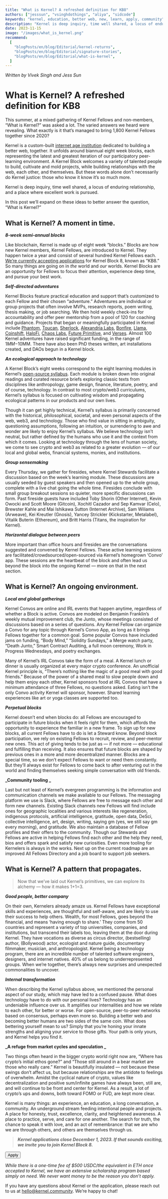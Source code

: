 ```yaml
---
title: "What is Kernel? A refreshed definition for KB8"
authors: ["jesssun", "vsinghdothings", "aliya", "sidcode"]
keywords: "kernel, education, better web, new, learn, apply, community"
description: "Kernel is deep inquiry, time well shared, a locus of enduring relationship, and a place where excellent work is pursued."
date: 2023-11-15
image: "/images/what_is_kernel.png"
recommend:
  [
    "blogPosts/en/blog/Editorial/kernel-returns",
    "blogPosts/en/blog/Editorial/signature-stories",
    "blogPosts/en/blog/Editorial/what-is-kernel",
  ]
---
```


_Written by Vivek Singh and Jess Sun_

# What is Kernel? A refreshed definition for KB8

This summer, at a mixed gathering of Kernel Fellows and non-members, “What is Kernel?” was asked a lot. The varied  answers we heard were revealing. What exactly is it that’s managed to bring 1,800 Kernel Fellows together since 2020?

Kernel is a custom-built [internet age institution](/learn/module-4) dedicated to building a better web, together.  It unfolds around biannual eight week blocks, each representing the latest and greatest iteration of our participatory peer-learning environment.  A Kernel Block welcomes a variety of talented people to build, cultivate and mold projects, while building relationships with the web, each other, and themselves. But these words alone don’t necessarily do Kernel justice: those who know it know it’s so much more.

Kernel is deep inquiry, time well shared, a locus of enduring relationship, and a place where excellent work is pursued.

In this post we’ll expand on these ideas to better answer the question, “What is Kernel?”

## What is Kernel? A moment in time.

<Process>

<Box>

**_8-week semi-annual blocks_** 

Like blockchain, Kernel is made up of eight week “blocks.” Blocks are how new Kernel members, Kernel Fellows, are introduced to Kernel. They happen twice a year and consist of several hundred Kernel Fellows each. [We’re currently accepting applications](https://apply.kernel.community/) for Kernel Block 8, known as “KB8.” So many things are going on in _the_ world and _our_ worlds. Kernel Blocks are an opportunity for Fellows to focus their attention, experience deep time, and pursue your best work.

</Box>

<Box>

**_Self-directed adventures_** 

Kernel Blocks feature practical education and support that’s customized to each Fellow and their chosen “adventure.” Adventures are individual or group projects that often involve MVPs, research reports, poem writing, thesis making, or job searching. We then hold weekly check-ins for accountability and offer peer mentorship from a pool of 120 for coaching and guidance. Projects that began or meaningfully participated in Kernel include [Phantom](https://phantom.app/), [Toucan](https://toucan.earth/), [Sherlock](https://www.sherlock.xyz/), [Alexandria Labs](https://alexandrialabs.xyz/), [Bonfire](https://www.bonfire.xyz/), [Llama](https://llama.xyz/), [Coinshift](https://coinshift.xyz/), [HaloFi](https://www.halofi.me/), [Chaos Labs](https://chaoslabs.xyz/), [Future Primitive](http://futureprimitive.xyz/), and [Verses](https://verses.xyz/). Almost 100 Kernel adventures have raised significant funding, in the range of $1MM-$10MM. There have also been PhD theses written, art installations created, and DAOs begun in a Kernel block. 

</Box>

<Box>

**_An ecological approach to technology_**

A Kernel Block’s eight weeks correspond to the eight learning modules in Kernel’s [open-source syllabus](/learn). Each module is broken down into original readings and curated resource briefs exploring classic texts from disciplines like anthropology, game design, finance, literature, poetry, and of course, technology. In contrast to most crypto/web3 curriculums, Kernel’s syllabus is focused on cultivating wisdom and propagating ecological patterns in our products and our own lives.

Though it can get highly technical, Kernel’s syllabus is primarily concerned with the historical, philosophical, societal, and even personal aspects of the web, web3, and technology. Those who find value in sitting in ambiguity, questioning assumptions, following an intuition, or surrendering to awe and wonder are likely to enjoy Kernel’s syllabus. We believe technology isn’t neutral, but rather defined by the humans who use it and the context from which it comes. Looking at technology through the lens of human society, we come to see crypto and web3 as related to a greater evolution — of our local and global webs, financial systems, monies, and institutions.

</Box>

<Box>

**_Group sensemaking_** 

Every Thursday, we gather for firesides, where Kernel Stewards facilitate a discussion based on the week’s learning module. These discussions are usually seeded by guest speakers and then opened up to the whole group, complete with a live chat going the whole time. Firesides conclude with small group breakout sessions so quieter, more specific discussions can form. Past fireside guests have included Toby Shorin (Other Internet), Kevin Owocki and Scott Moore (Gitcoin), Xochitl Cazador and Sep Kamvar (Celo), Brewster Kahle and Mai Ishikawa Sutton (Internet Archive), Sam Wiliams (Arweave), Kei Kreutler (Gnosis), Yancey Strickler (Kickstarter, Metalabel),  Vitalik Buterin (Ethereum), and Britt Harris (Titans, the inspiration for Kernel).

</Box>

<Box>

**_Horizontal dialogue between peers_** 

More important than office hours and firesides are the conversations suggested and convened by Kernel Fellows. These active learning sessions are facilitated/crowdsourced/open-sourced via Kernel’s homegrown ‘Convo’ app. These sessions are the heartbeat of the block and often lead us beyond the block into the ongoing Kernel — more on that in the next section.

</Box>

</Process>

## What is Kernel? An ongoing environment.

<Process>

<Box>

**_Local and global gatherings_** 

Kernel Convos are online and IRL events that happen anytime, regardless of whether a Block is active. Convos are modeled on Benjamin Franklin’s weekly mutual improvement club, the Junto, whose meetings consisted of discussions based on a series of questions. Any Kernel Fellow can organize a Convo for any topic through Kernel’s Convo App, as long as it brings Fellows together for a common goal. Some popular Convos have included jams on funding, “Body Mind,” “Solidity Sundays,” a Merge watch party, “Death Junto,” Smart Contract Auditing, a full moon ceremony, Work in Progress Wednesdays, and poetry exchanges.

Many of Kernel’s IRL Convos take the form of a meal. A Kernel lunch or dinner is usually organized at every major crypto conference. An unofficial Kernel principle is, “There’s nothing like the magic of a good meal with good friends.” Because of the power of a shared meal to slow people down and help them enjoy each other, Kernel sponsors food at IRL Convos that have a minimum attendance of three Fellows, no questions asked. Eating isn’t the only Convo activity Kernel will sponsor, however. Shared learning experiences like art or yoga classes are supported too.

</Box>

<Box>

**_Perpetual blocks_** 

Kernel doesn’t end when blocks do: all Fellows are encouraged to participate in future blocks when it feels right for them, which affords the opportunity to experience the familiar in a new frame. To sign up for new blocks, all current Fellows have to do is let a Steward know. Beyond block participation, we rely on existing Fellows to recruit, review, and peer-mentor new ones. This act of giving tends to be just as — if not more — educational and fulfilling than receiving. It also ensures that future blocks are shaped by previous ones in a more and more decentralized manner. Blocks are a special time, so we don’t expect Fellows to want or need them constantly. But they’ll always exist for Fellows to come back to after venturing out in the world and finding themselves seeking simple conversation with old friends. 

</Box>

<Box>

**_Community tooling _**

Last but not least of Kernel’s evergreen programming is the information and communication channels we make available to our Fellows. The messaging platform we use is Slack, where Fellows are free to message each other and form new channels. Existing Slack channels new Fellows will find include ones for geographic localities and various interests like regeneration, indigenous protocols, artificial intelligence, gratitude, open data, DeSci, collective intelligence, art, design, writing, saying gm (yes, we still say gm every morning), and gratitude. We also maintain a database of Fellow profiles and their offers to the community. Though our Stewards and Fellows are active in helping Fellows find each other and the help they need, bios and offers spark and satisfy new curiosities. Even more tooling for Kernelers is always in the works. Next up on the current roadmap are an improved All Fellows Directory and a job board to support job seekers.

</Box>

</Process>

## What is Kernel? A pattern that propagates.

> Now that we’ve laid out Kernel’s primitives, we can explore its alchemy — how it makes 1+1=3.

<Process>

<Box>

**_Good people, better company_** 

On their own, Kernelers already amaze us. Kernel Fellows have exceptional skills and experiences, are thoughtful and self-aware, and are likely to use their success to help others. Wealth, for most Fellows, goes beyond the financial, and means ‘having enough to share.’ They come from 50 countries and represent a variety of top universities, companies, and institutions, but transcend their labels too, leaving them at the door during Kernel. They have vocations as diverse as circus director, (bestselling) author, (Bollywood) actor, ecologist and nature guide, documentary filmmaker, musician, and anthropologist. Kernel being a technology program, there are an incredible number of talented software engineers, designers, and internet natives. 40% of us belong to underrepresented groups. When we’re together, there’s always new surprises and unexpected commonalities to uncover.

</Box>

<Box>

**_Internal transformation_** 

When describing the Kernel syllabus above, we mentioned the personal aspect of our study, which may have led to a confused pause. What does technology have to do with our personal lives? Technology has an undeniable influence over us. It amplifies our internalities and how we relate to each other, for better or worse. For open-source, peer-to-peer networks based on consensus, perhaps even more so. Building a better web and becoming better humans are two sides of the same coin. What does bettering yourself mean to us? Simply that you’re honing your innate strengths and aligning your service to those gifts. Your path is only yours, and Kernel helps you find it.

</Box>

<Box>

**_A refuge from market cycles and speculation _**

Two things often heard in the bigger crypto world right now are, “Where has crypto’s initial ethos gone?” and “Those still around in a bear market are those who really care.” Kernel is beautifully insulated — not because these swings don’t affect us, but because relationships are the antidote to feelings of overwhelm. Amidst the cyclical nature of crypto, values like decentralization and positive sum/infinite games have always been, still are, and will continue to be front and center for Kernel. As a result, a lot of crypto’s ups and downs, both toward FOMO or FUD, are kept more clear.

</Box>

</Process>


Kernel is many things: an experience, an education, a long conversation, a community. An underground stream feeding intentional people and projects. A place for honesty, trust, excellence, clarity, and heightened awareness. A place to practice, serve, and care for one another. The search for truth, the chance to speak it with love, and an act of remembrance: that we are who we are through others, and others are themselves through us.

> **_Kernel applications close December 1, 2023. If that sounds exciting, we invite you to join Kernel Block 8._**

<Aligner center>
    <Button to="https://apply.kernel.community" secondary>Apply</Button>
</Aligner>

_While there is a one-time fee of $500 USDC/the equivalent in ETH once accepted to Kernel, we have an extensive scholarship program based simply on need. We never want money to be the reason you don’t apply._

If you have any questions about Kernel or the application, please reach out to us at hello@kernel.community. We’re happy to chat!
